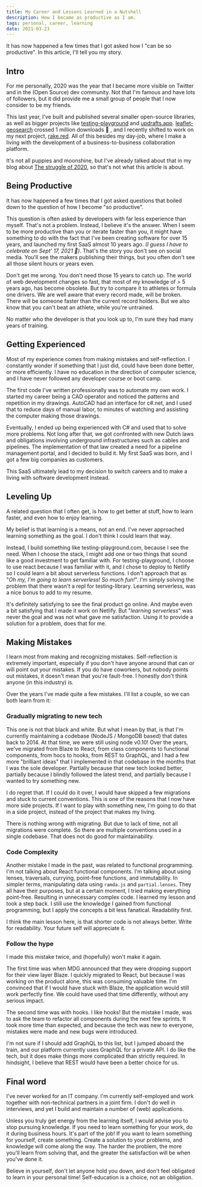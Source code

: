 ```yaml
---
title: My Career and Lessons Learned in a Nutshell
description: How I became as productive as I am.
tags: personal, career, learning
date: 2021-03-23
---
```


It has now happened a few times that I got asked how I "can be so productive". In this article, I'll tell you my story.

## Intro

For me personally, 2020 was the year that I became more visible on Twitter and in the (Open Source) dev community. Not that I'm famous and have lots of followers, but it did provide me a small group of people that I now consider to be my friends.

This last year, I've built and published several smaller open-source libraries, as well as bigger projects like [testing-playground](https://testing-playground.com) and [updrafts.app](https://updrafts.app). [leaflet-geosearch](https://github.com/smeijer/leaflet-geosearch) crossed 1 million downloads 🤯 , and I recently shifted to work on my next project, [rake.red](https://rake.red). All of this besides my day-job, where I make a living with the development of a business-to-business collaboration platform. 

It's not all puppies and moonshine, but I've already talked about that in my blog about [The struggle of 2020](https://meijer.ws/articles/work-from-home-the-struggle-of-2020), so that's not what this article is about.

## Being Productive

It has now happened a few times that I got asked questions that boiled down to the question of how I become "so productive".

This question is often asked by developers with far less experience than myself. That's not a problem. Instead, I believe it's the answer. When I seem to be more productive than you or iterate faster than you, it might have something to do with the fact that I've been creating software for over 15 years, and launched my first SaaS almost 10 years ago.  *(I guess I have to celebrate on Sept' 17, 2021 🎉)*. That's the story you don't see on social media. You'll see the makers publishing their things, but you often don't see all those silent hours or years even.

Don't get me wrong. You don't need those 15 years to catch up. The world of web development changes so fast, that most of my knowledge of > 5 years ago, has become obsolete. But try to compare it to athletes or formula one drivers. We are well aware that every record made, will be broken. There will be someone faster than the current record holders. But we also know that you can't beat an athlete, while you're untrained.

No matter who the developer is that you look up to, I'm sure they had many years of training.

## Getting Experienced

Most of my experience comes from making mistakes and self-reflection. I constantly wonder if something that I just did, could have been done better, or more efficiently. I have no education in the direction of computer science, and I have never followed any developer course or boot camp.

The first code I've written professionally was to automate my own work. I started my career being a CAD operator and noticed the patterns and repetition in my drawings. AutoCAD had an interface for c#.net, and I used that to reduce days of manual labor, to minutes of watching and assisting the computer making those drawings.

Eventually, I ended up being experienced with C# and used that to solve more problems. Not long after that, we got confronted with new Dutch laws and obligations involving underground infrastructures such as cables and pipelines. The implementation of that law created a need for a pipeline management portal, and I decided to build it. My first SaaS was born, and I got a few big companies as customers.

This SaaS ultimately lead to my decision to switch careers and to make a living with software development instead.

## Leveling Up

A related question that I often get, is how to get better at stuff, how to learn faster, and even how to enjoy learning.

My belief is that learning is a means, not an end. I've never approached learning something as the goal. I don't think I could learn that way.

Instead, I build something like testing-playground.com, because I see the need. When I choose the stack, I might add one or two things that sound like a good investment to get familiar with. For testing-playground, I choose to use react because I was familiar with it, and I chose to deploy to Netlify so I could learn a bit about serverless functions. I don't approach that as "*Oh my, I'm going to learn serverless! So much fun!*". I'm simply solving the problem that there wasn't a repl for testing-library. Learning serverless, was a nice bonus to add to my resume.

It's definitely satisfying to see the final product go online. And maybe even a bit satisfying that I made it work on Netlify. But "*learning serverless*" was never the goal and was not what gave me satisfaction. Using it to provide a solution for a problem, does that for me. 

## Making Mistakes

I learn most from making and recognizing mistakes. Self-reflection is extremely important, especially if you don't have anyone around that can or will point out your mistakes. If you do have coworkers, but nobody points out mistakes, it doesn't mean that you're fault-free. I honestly don't think anyone (in this industry) is.

Over the years I've made quite a few mistakes. I'll list a couple, so we can both learn from it:

### Gradually migrating to new tech

This one is not that black and white. But what I mean by that, is that I'm currently maintaining a codebase (NodeJS / MongoDB based) that dates back to 2014. At that time, we were still using node v0.10! Over the years, we've migrated from Blaze to React, from class components to functional components, from hocs to hooks, from REST to GraphQL, and I had a few more "brilliant ideas" that I implemented in that codebase in the months that I was the sole developer. Partially because that new tech looked better, partially because I blindly followed the latest trend, and partially because I wanted to try something new.

I do regret that. If I could do it over, I would have skipped a few migrations and stuck to current conventions. This is one of the reasons that I now have more side projects. If I want to play with something new, I'm going to do that in a side project, instead of the project that makes my living.

There is nothing wrong with migrating. But due to lack of time, not all migrations were complete. So there are multiple conventions used in a single codebase. That does not do good for maintainability.

### Code Complexity

Another mistake I made in the past, was related to functional programming. I'm not talking about React functional components. I'm talking about using lenses, traversals, currying, point-free functions, and immutability. In simpler terms, manipulating data using `ramda.js` and `partial.lenses`. They all have their purposes, but at a certain moment, I tried making everything point-free. Resulting in unnecessary complex code. I learned my lesson and took a step back. I still use the knowledge I gained from functional programming, but I apply the concepts a bit less fanatical. Readability first.

I think the main lesson here, is that shorter code is not always better. Write for readability. Your future self will appreciate it.

### Follow the hype

I made this mistake twice, and (hopefully) won't make it again. 

The first time was when MDG announced that they were dropping support for their view layer Blaze. I quickly migrated to React, but because I was working on the product alone, this was consuming valuable time. I'm convinced that if I would have stuck with Blaze, the application would still work perfectly fine. We could have used that time differently, without any serious impact.

The second time was with hooks. I like hooks! But the mistake I made, was to ask the team to refactor all components during the next few sprints. It took more time than expected, and because the tech was new to everyone, mistakes were made and new bugs were introduced.

I'm not sure if I should add GraphQL to this list, but I jumped aboard the train, and our platform currently uses GraphQL for a private API. I do like the tech, but it does make things more complicated than strictly required. In hindsight, I believe that REST would have been a better choice for us. 

## Final word

I've never worked for an IT company. I'm currently self-employed and work together with non-technical partners in a joint firm. I don't do well in interviews, and yet I build and maintain a number of (web) applications.

Unless you truly get energy from the learning itself, I would advise you to stop pursuing knowledge. If you need to learn something for your work, do it during business hours. It's part of the job! If you want to learn something for yourself, create something. Create a solution to your problems, and knowledge will come along the way. The harder the problem, the more you'll learn from solving that, and the greater the satisfaction will be when you've done it.

Believe in yourself, don't let anyone hold you down, and don't feel obligated to learn in your personal time! Self-education is a choice, not an obligation.
